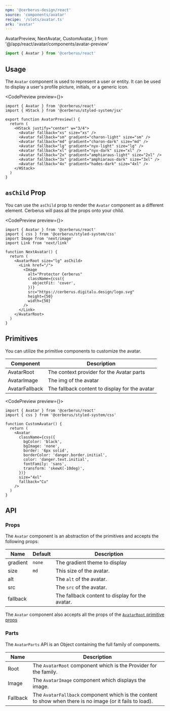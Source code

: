 ```yaml
---
npm: '@cerberus-design/react'
source: 'components/avatar'
recipe: '/slots/avatar.ts'
ark: 'avatar'
---
```


  AvatarPreview,
  NextAvatar,
  CustomAvatar,
} from '@/app/react/avatar/components/avatar-preview'


```ts
import { Avatar } from '@cerberus/react'
```

<NoteAdmonition description="The avatar uses a smart hierarchy method. If a source is provided and loads successfully - it will be shown. In all other cases, the fallback will be shown." />

## Usage

The `Avatar` component is used to represent a user or entity. It can be used to display a user's profile picture, initials, or a generic icon.

<CodePreview preview={<AvatarPreview />}>
```tsx title="Avatar Demo"
import { Avatar } from '@cerberus/react'
import { HStack } from '@cerberus/styled-system/jsx'

export function AvatarPreview() {
  return (
    <HStack justify="center" w="3/4">
      <Avatar fallback="xs" size="xs" />
      <Avatar fallback="sm" gradient="charon-light" size="sm" />
      <Avatar fallback="md" gradient="charon-dark" size="md" />
      <Avatar fallback="lg" gradient="nyx-light" size="lg" />
      <Avatar fallback="xl" gradient="nyx-dark" size="xl" />
      <Avatar fallback="2x" gradient="amphiaraus-light" size="2xl" />
      <Avatar fallback="3x" gradient="amphiaraus-dark" size="3xl" />
      <Avatar fallback="4x" gradient="hades-dark" size="4xl" />
    </HStack>
  )
}
```
</CodePreview>

## `asChild` Prop

You can use the `asChild` prop to render the `Avatar` component as a different element. Cerberus will pass all the props onto your child.

<NoteAdmonition description="This is great for when you need to link the avatar to a profile page." />

<CodePreview preview={<NextAvatar />}>
```tsx title="next-avatar.tsx" {8}
import { Avatar } from '@cerberus/react'
import { css } from '@cerberus/styled-system/css'
import Image from 'next/image'
import Link from 'next/link'

function NextAvatar() {
  return (
    <AvatarRoot size="lg" asChild>
      <Link href="/">
        <Image
          alt="Protector Cerberus"
          className={css({
            objectFit: 'cover',
          })}
          src="https://cerberus.digitalu.design/logo.svg"
          height={50}
          width={50}
        />
      </Link>
    </AvatarRoot>
  )
}
```
</CodePreview>

## Primitives

You can utilize the primitive components to customize the avatar.

| Component | Description |
| --------- | ----------- |
| AvatarRoot    | The context provider for the Avatar parts |
| AvatarImage   | The img of the avatar |
| AvatarFallback   | The fallback content to display for the avatar |

<CodePreview preview={<CustomAvatar />}>
```tsx title="avatar.tsx"
import { Avatar } from '@cerberus/react'
import { css } from '@cerberus/styled-system/css'

function CustomAvatar() {
  return (
    <Avatar
      className={css({
        bgColor: 'black',
        bgImage: 'none',
        border: '6px solid',
        borderColor: 'danger.border.initial',
        color: 'danger.text.initial',
        fontFamily: 'sans',
        transform: 'skewX(-10deg)',
      })}
      size="4xl"
      fallback="Cu"
    />
  )
}
```
</CodePreview>

## API

### Props

The `Avatar` component is an abstraction of the primitives and accepts the following props:

| Name     | Default | Description                                            |
| -------- | ------- | ------------------------------------------------------ |
| gradient | `none`  | The gradient theme to display                          |
| size     |  `md`   | This size of the avatar.                               |
| alt      |         | The `alt` of the avatar.                               |
| src      |         | The `src` of the avatar.                               |
| fallback |         | The fallback content to display for the avatar.        |

The `Avatar` component also accepts all the props of the [`AvatarRoot` primitive props](https://ark-ui.com/react/docs/components/avatar#api-reference)

### Parts

The `AvatarParts` API is an Object containing the full family of components.

<NoteAdmonition description="It is best to only use the AvatarParts if you are building a custom solution. Importing Object based components will ship every property it includes into your bundle, regardless if you use it or not." />

| Name     | Description                            |
| -------- | -------------------------------------- |
| Root     | The `AvatarRoot` component which is the Provider for the family. |
| Image     | The `AvatarImage` component which displays the image. |
| Fallback     | The `AvatarFallback` component which is the content to show when there is no image (or it fails to load). |
